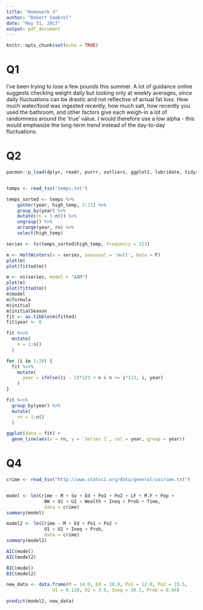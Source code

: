 ```yaml
---
title: "Homework 3"
author: "Robert Gambrel"
date: "May 31, 2017"
output: pdf_document
---
```


```r
knitr::opts_chunk$set(echo = TRUE)
```
# Q1

I've been trying to lose a few pounds this summer. A lot of guidance online suggests checking weight daily but looking only at weekly averages, since daily fluctuations can be drastic and not reflective of actual fat loss. How much water/food was ingested recently, how much salt, how recently you used the bathroom, and other factors give each weigh-in a lot of randomness around the 'true' value. I would therefore use a low alpha - this would emphasize the long-term trend instead of the day-to-day fluctuations.

# Q2

```r
pacman::p_load(dplyr, readr, purrr, outliers, ggplot2, lubridate, tidyr, stats, smooth, tibble, magrittr)


temps <- read_tsv('temps.txt')

temps_sorted <- temps %>%
	gather(year, high_temp, 2:21) %>%
	group_by(year) %>%
	mutate(rn = 1:n()) %>%
	ungroup() %>%	
	arrange(year, rn) %>%
	select(high_temp)

series <- ts(temps_sorted$high_temp, frequency = 123)

m <- HoltWinters(x = series, seasonal = 'mult', beta = F)
plot(m)
plot(fitted(m))

m <- es(series, model = "AAM")
plot(m)
plot(fitted(m))
m$model
m$formula
m$initial
m$initialSeason
fit <- as.tibble(m$fitted)
fit$year <- 0
```

```r
fit %<>%
  mutate(
    n = 1:n()
  )

for (i in 1:20) {
  fit %<>%
    mutate(
      year = ifelse((i - 1)*123 < n & n <= i*123, i, year)
    )
}

fit %<>%
  group_by(year) %>%
  mutate(
    rn = 1:n()
  )

ggplot(data = fit) +
  geom_line(aes(x = rn, y = `Series 1`, col = year, group = year))
```
# Q4
```r


crime <- read_tsv("http://www.statsci.org/data/general/uscrime.txt")


model <- lm(Crime ~ M + So + Ed + Po1 + Po2 + LF + M.F + Pop +
			  NW + U1 + U2 + Wealth + Ineq + Prob + Time, 
			  data = crime)
summary(model)

model2 <- lm(Crime ~ M + Ed + Po1 + Po2 +
			  U1 + U2 + Ineq + Prob, 
			  data = crime)
summary(model2)

AIC(model)
AIC(model2)

BIC(model)
BIC(model2)

new_data <- data.frame(M = 14.0, Ed = 10.0, Po1 = 12.0, Po2 = 15.5,
			     U1 = 0.120, U2 = 3.6, Ineq = 20.1, Prob = 0.04)

predict(model2, new_data)
```
